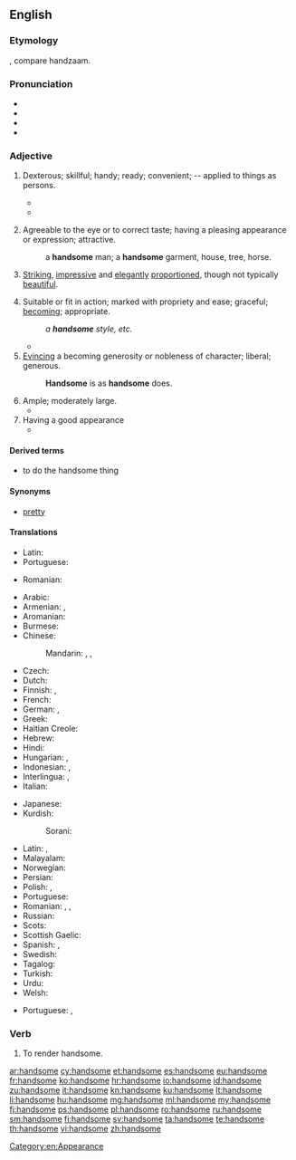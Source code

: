 ==English==

===Etymology===
{{suffix|hand|some}}, compare {{etyl|nl|-}} handzaam.

===Pronunciation===
* {{IPA|/ˈhænsəm/}}
* {{audio|en-us-handsome.ogg|Audio (US)}}
* {{audio|En-uk-handsome.ogg|Audio (UK)}}
* {{hyphenation|hand|some}}

===Adjective===
{{en-adj|'''more handsome''' or '''[[handsomer]]'''|'''most handsome''' or '''[[handsomest]]'''}}

# {{context|obsolete|lang=en}} Dexterous; skillful; handy; ready; convenient; -- applied to things as persons.
#* {{quote-book|passage=That they [engines of war] be both easy to be carried and '''handsome''' to be moved and turned about.|author=Robynson|title=Utopia}}
#* {{quote-book|passage=For a thief it is so '''handsome''' as it may seem it was first invented for him|author={{w|Edmund Spenser}}}}
# {{context|of a man|lang=en}} Agreeable to the eye or to correct taste; having a pleasing appearance or expression; attractive.
#: a '''handsome''' man; a '''handsome''' garment, house, tree, horse.
# {{context|of a woman|lang=en}} [[striking|Striking]], [[impressive]] and [[elegant]]ly [[proportion]]ed, though not typically [[beautiful]].
# Suitable or fit in action; marked with propriety and ease; graceful; [[becoming]]; appropriate.
#: ''a '''handsome''' style, etc.''
#* {{quote-book|passage=Easiness and '''handsome''' address in writing.|author=Felton}}
# [[evince|Evincing]] a becoming generosity or nobleness of character; liberal; generous.
#: '''Handsome''' is as '''handsome''' does.
# Ample; moderately large.
#* {{quote-book|passage=He . . . accumulated a '''handsome''' sum of money.|author=V. Knox}}
# Having a good appearance
#* {{quote-news
|year=2011
|date=November 5
|author=Phil Dawkes
|title=QPR   2 - 3   Man City
|work=BBC Sport
|url=http://news.bbc.co.uk/sport2/hi/football/15503963.stm
|page=
|passage=City have lapped up the plaudits this season for a series of '''handsome''' wins but manager Roberto Mancini has demanded that his side also learn to grind out results when they do not play well. He now has an example to point to.}}

====Derived terms====
* to do the handsome thing

====Synonyms====
* {{sense|agreeable, attractive, pleasing}} [[pretty]]

====Translations====
{{trans-top|dexterous; skillful}}
* Latin: {{t-|la|scitulus}}
* Portuguese: {{t+|pt|hábil}}
{{trans-mid}}
* Romanian: {{t+|ro|abil}}
{{trans-bottom}}

{{trans-top|of man: agreeable to the eye or to correct taste}}
* Arabic: {{t-|ar|جميل|tr=jamiil}}
* Armenian: {{t-|hy|սիրուն|tr=sirun}}, {{t-|hy|գեղեցիկ|tr=geġec’ik}}
* Aromanian: {{t+|rup|mushat}}
* Burmese: {{t+|my|ချော|tr=chaw:|sc=Mymr}}
* Chinese:
*: Mandarin: {{t-|cmn|帥|sc=Hani}}, {{t-|cmn|帅|tr=shuài|sc=Hani}}, {{t-|cmn|英俊|tr=yīngjùn|sc=Hani}}
* Czech: {{t-|cs|pohledný|m}}
* Dutch: {{t+|nl|knap}}
* Finnish: {{t+|fi|komea}}, {{t+|fi|kaunis}}
* French: {{t+|fr|beau}}
* German: {{t+|de|hübsch}}, {{t+|de|stattlich}}
* Greek: {{t+|el|ωραίος|tr=oraios|sc=Grek}}
* Haitian Creole: {{tø|ht|bèl}}
* Hebrew: {{t-|he|טוב מראה|tr=tov mareh}}
* Hindi: {{t-|hi|ख़ूबसूरत|tr=xūbsūrat|sc=Deva}}
* Hungarian: {{t-|hu|jóképű}}, {{t-|hu|jóvágású}}
* Indonesian: {{t+|id|ganteng}}, {{t+|id|tampan}}
* Interlingua: {{t|ia|bel}}, {{t|ia|belle}}
* Italian: {{t+|it|bello}}
{{trans-mid}}
* Japanese: {{t-|ja|ハンサム|alt=ハンサムな|tr=hansamu-na}}
* Kurdish:
*: Sorani: {{t|ckb|قۆز|sc=ku-Arab}}
* Latin: {{t-|la|pulchrum}}, {{t-|la|scitulus}}
* Malayalam: {{t-|ml|സുന്ദരന്‍|tr=sundaran|sc=Mlym}}
* Norwegian: {{t+|no|pen}}
* Persian: {{t-|fa|خوش‌تیپ|tr=xoš-tip|sc=fa-Arab}}
* Polish: {{t+|pl|piękny}}, {{t+|pl|przystojny}}
* Portuguese: {{t+|pt|bonito}}
* Romanian: {{t+|ro|frumos}}, {{t-|ro|arătos}}, {{t-|ro|chipeș}}
* Russian: {{t+|ru|красивый|tr=krasívyj}}
* Scots: {{tø|sco|braw}}
* Scottish Gaelic: {{t-|gd|eireachdail}}
* Spanish: {{t+|es|apuesto}}, {{t+|es|guapo|m}}
* Swedish: {{t+|sv|stilig}}
* Tagalog: {{t-|tl|guwapo}}
* Turkish: {{t+|tr|yakışıklı}}
* Urdu: {{t-|ur|خوبصورت|tr=xūbsūrat|sc=ur-Arab}}
* Welsh: {{t-|cy|golygus}}
{{trans-bottom}}

{{trans-top|of a woman: striking, impressive and elegantly proportioned, though not typically beautiful}}
* Portuguese: {{t+|pt|bem-apanhada}}, {{t|pt|jeitosa}} {{qualifier|colloquial}}
{{trans-mid}}
{{trans-bottom}}

{{trans-top|marked with propriety and ease}}
{{trans-mid}}
{{trans-bottom}}

{{trans-top|generous}}
{{trans-mid}}
{{trans-bottom}}

{{trans-top|moderately large}}
{{trans-mid}}
{{trans-bottom}}

===Verb===
{{en-verb|handsom|ed}}

# {{context|transitive|obsolete|lang=en}} To render handsome.

[[Category:en:Appearance]]

[[ar:handsome]]
[[cy:handsome]]
[[et:handsome]]
[[es:handsome]]
[[eu:handsome]]
[[fr:handsome]]
[[ko:handsome]]
[[hr:handsome]]
[[io:handsome]]
[[id:handsome]]
[[zu:handsome]]
[[it:handsome]]
[[kn:handsome]]
[[ku:handsome]]
[[lt:handsome]]
[[li:handsome]]
[[hu:handsome]]
[[mg:handsome]]
[[ml:handsome]]
[[my:handsome]]
[[fj:handsome]]
[[ps:handsome]]
[[pl:handsome]]
[[ro:handsome]]
[[ru:handsome]]
[[sm:handsome]]
[[fi:handsome]]
[[sv:handsome]]
[[ta:handsome]]
[[te:handsome]]
[[th:handsome]]
[[vi:handsome]]
[[zh:handsome]]